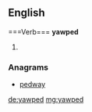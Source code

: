 ==English=====Verb===
'''yawped'''

# {{past of|yawp}}

===Anagrams===
* [[pedway#English|pedway]]

[[de:yawped]]
[[mg:yawped]]